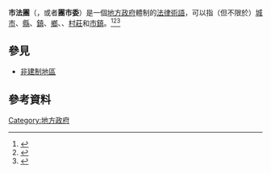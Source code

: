 {{noteTA
|1=zh:市法團; zh-tw:都市自治體;
|2=zh:團市委; zh-tw:市自治體;
}}
{{legal}}
'''市法團'''（{{lang-en|Municipal corporation}}，或者'''團市委'''）是一個[[地方政府|地方政府]]體制的[[法律術語|法律術語]]，可以指（但不限於）[[城市|城市]]、[[縣|縣]]、[[鎮|鎮]]、[[鄉|鄉]]、{{link-en|憲章鄉|Charter township}}、[[村莊|村莊]]和[[市鎮|市鎮]]。<ref name=Voornetal>{{cite web|last=Voorn, Bart, Marieke L. Van Genugten, and Sandra Van Thiel (2017)|title=The efficiency and effectiveness of municipally owned corporations: A systematic review|url=http://www.tandfonline.com/doi/full/10.1080/03003930.2017.1319360|publisher=Local Government Studies|access-date=2017-10-08|archive-date=2021-03-07|archive-url=https://web.archive.org/web/20210307192839/https://www.tandfonline.com/doi/full/10.1080/03003930.2017.1319360|dead-url=no}}</ref><ref name=TavaresCamoes>{{cite web|last=Tavares, Antonio F., and Pedro J. Camoes (2007)|title=Local service delivery choices in Portugal: A political transaction costs network|url=http://www.tandfonline.com/doi/abs/10.1080/03003930701417544|publisher=Local Government Studies|access-date=2017-10-08|archive-date=2022-06-04|archive-url=https://web.archive.org/web/20220604051133/https://www.tandfonline.com/doi/abs/10.1080/03003930701417544}}</ref><ref name=GrossiReichard>{{cite web|last=Grossi, G., and Reichard, C. (2008)|title=Municipal corporatization in Germany and Italy|url=http://www.tandfonline.com/doi/abs/10.1080/14719030802264275|publisher=Public Management Review|access-date=2017-10-08|archive-date=2021-07-21|archive-url=https://web.archive.org/web/20210721053432/https://www.tandfonline.com/doi/abs/10.1080/14719030802264275}}</ref>

== 參見 ==
* [[非建制地區|非建制地區]]
== 參考資料 ==
{{reflist}}
{{法律小作品}}

[[Category:地方政府|Category:地方政府]]